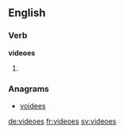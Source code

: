 ==English==

===Verb===
'''videoes'''

# {{third-person singular of|video}}

===Anagrams===
* [[voidees#English|voidees]]

[[de:videoes]]
[[fr:videoes]]
[[sv:videoes]]